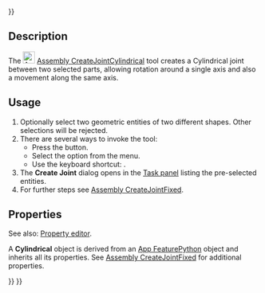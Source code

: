 <languages/>
{{UnfinishedDocu{{#translation:}}}}

{{Docnav
|[[Assembly_CreateJointRevolute|CreateJointRevolute]]
|[[Assembly_CreateJointSlider|CreateJointSlider]]
|[[Assembly_Workbench|Assembly]]
|IconL=Assembly_CreateJointRevolute.svg
|IconR=Assembly_CreateJointSlider.svg
|IconC=Workbench_Assembly.svg
}}

{{GuiCommand
|Name=Assembly CreateJointCylindrical
|MenuLocation=Assembly → Create Cylindrical Joint
|Workbenches=[[Assembly_Workbench|Assembly]]
|Shortcut={{KEY|C}}
|Version=1.0
|SeeAlso=
}}

==Description==

The [[Image:Assembly_CreateJointCylindrical.svg|24px]] [[Assembly_CreateJointCylindrical|Assembly CreateJointCylindrical]] tool creates a Cylindrical joint between two selected parts, allowing rotation around a single axis and also a movement along the same axis.

==Usage==

# Optionally select two geometric entities of two different shapes. Other selections will be rejected.
# There are several ways to invoke the tool:
#* Press the {{Button|[[Image:Assembly_CreateJointCylindrical.svg|16px]] [[Assembly_CreateJointCylindrical|Create Cylindrical Joint]]}} button.
#* Select the {{MenuCommand|Assembly → [[Image:Assembly_CreateJointCylindrical.svg|16px]] Create Cylindrical Joint}} option from the menu.
#* Use the keyboard shortcut: {{KEY|C}}.
# The '''Create Joint''' dialog opens in the [[Task_panel|Task panel]] listing the pre-selected entities.
# For further steps see [[Assembly_CreateJointFixed#Usage|Assembly CreateJointFixed]].

==Properties==

See also: [[Property_editor|Property editor]].

A '''Cylindrical''' object is derived from an [[App_FeaturePython|App FeaturePython]] object and inherits all its properties. See [[Assembly_CreateJointFixed#Properties|Assembly CreateJointFixed]] for additional properties.


{{Docnav
|[[Assembly_CreateJointRevolute|CreateJointRevolute]]
|[[Assembly_CreateJointSlider|CreateJointSlider]]
|[[Assembly_Workbench|Assembly]]
|IconL=Assembly_CreateJointRevolute.svg
|IconR=Assembly_CreateJointSlider.svg
|IconC=Workbench_Assembly.svg
}}

{{Assembly_Tools_navi{{#translation:}}}}
{{Userdocnavi{{#translation:}}}}